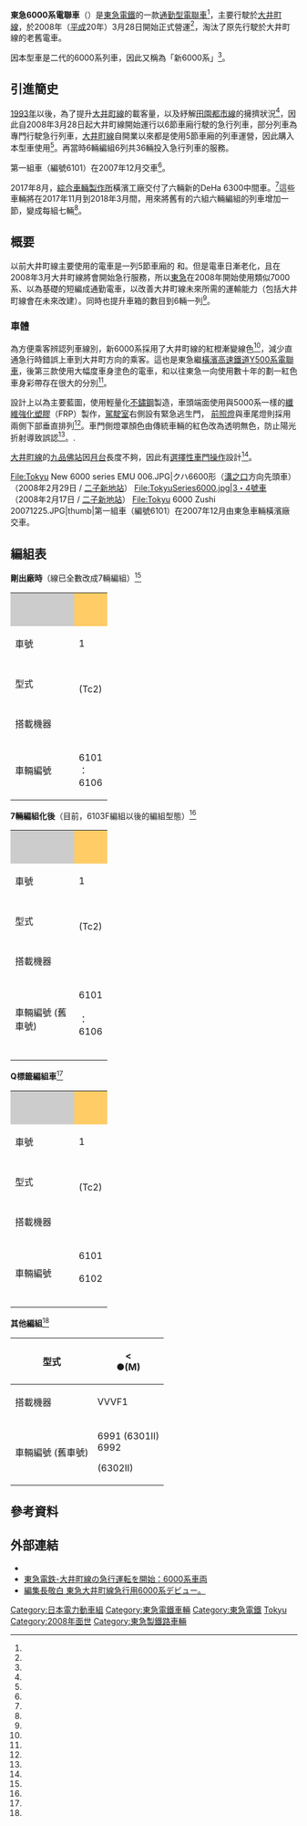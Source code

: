 {{noteTA
|G1=Transport}}
{{鐵路車輛
|車輛名稱 = 東急6000系電聯車 (2代)
|公司色 = #ee0011
|標題色 = #ffffff
|圖像 = Tokyu6000(2).jpg
|pxl = 
|圖像替代文字 = 東急6000系電聯車 (2代)
|圖像說明 = 東急6000系電聯車 (2代)
|圖像2 = 
|pxl2 = 
|圖像替代文字2 = 
|圖像說明2 = 
|unit = 
|類型 = 
|型號 = 
|技術平台 = 
|原產國 = {{JPN}}
|外形設計 = 
|内部設計 = 
|製造 = [[東急車輛|東急車輛]]<br/>[[總合車輛製作所|總合車輛製作所]]
|組裝 = 
|訂單編號 = 
|產量 = 44輛
|車輛總數 = 
|車輛編號 = 
|製造年份 = [[2007年|2007年]] - [[2019年|2019年]]
|投產年份 = 
|停產年份 = 
|投入服務 = [[2008年|2008年]][[3月28日|3月28日]]<ref name="tokyu20080215"/>
|退出服務 = 
|報廢 = 
|用戶 = [[東急電鐵|東急電鐵]]
|路線 = [[大井町線|大井町線]]<br/>[[田園都市線|田園都市線]]<ref name="年2014"/>
|車輛基地 = 
|暱稱 = 
|列車編組 = 4Ⅿ3T（7輛編組）
|UIC軸式 = 
|ARR軸式 = 
|編組長度 = 
|車輛長度 = 20,435 mm（先頭車）<ref name="2018東急"/><br />20,000 mm（中間車）<ref name="2018東急"/>
|車輛寬度 = 2,800<ref name="2018東急"/>
|車輛高度 = 4,050<ref name="2018東急"/>
|地板高度 = 1,130<ref name="2018東急"/>
|月台高度 = 
|車輛重量 = クハ6100型 (Tc2) 26.9 t<br />デハ6200型 (M) 30.7 t<br />サハ6300型 (T) 28.2 t<br />デハ6400型 (M2) 33.3 t<br />デハ6500型（M1) 32.9 t<br />クハ6600型 (Tc1) 26.8
|編組總重量 = 178.8 
|軸重 = 
|軸距 = 
|軌距 = 1,067<ref name="2018東急"/>
|輪徑 = 
|最小曲線半徑 = 
|轉向架 = 
|車體物料 = [[不鏽鋼|輕量化不鏽鋼]]
|車門 = 單側4門
|載客量 = 先頭車139人<br/>中間車150人
|編組載客量 = 878人
|營運最高速度 = 95 km/h（[[大井町線|大井町線]]）<br/>110 km/h（[[田園都市線|田園都市線]]）
|設計最高速度 = 120<ref name="2018東急"/>
|試驗最高速度 =
|持續速度 = 
|起動加速度 = 3.3 km/h/s<ref name="2018東急"/>
|常用減速度 = 3.5 km/h/s<ref name="2018東急"/>
|緊急減速度 = 4.5 km/h/s<ref name="2018東急"/>
|牽引力 = 
|電化方式 = [[直流電|直流]]1,500[[伏特|V]]
|受流方式 = 
|發動機 = 
|發動機功率 = 
|燃油量 = 
|傳動方式 = 
|牽引發電機 = 
|牽引電動機 = [[鼠籠式電動機|鼠籠式馬達]]
|電動機輸出 = 190 [[千瓦|kW]]
|編組輸出 = 2,280 [[千瓦|kW]]
|齒輪比 = 87:14 (6.21)
|控制裝置 = [[VVVF|VVVF]]-[[IGBT|IGBT]]<ref name="2018東急"/>
|驅動裝置 = [[TD驅動方式|TD驅動方式]]
|連接器 = 
|制動方式 = [[再生制動|再生制軔]]、電氣指令式空氣制軔、全電氣指令制軔
|制動功率 = 
|保安裝置 = [[列車自動控制系統|ATC-P]]
|備註 = 
|全寬備註 = 
|取代了 = 
}}


'''東急6000系電聯車'''（{{jpn|j=東急6000系電車|hg=とうきゅう6000けいでんしゃ|rm=Tōkyū 6000 kei densha|f=y}}）是[[東急電鐵|東急電鐵]]的一款[[通勤型電聯車|通勤型電聯車]]<ref name="日電1922"/>，主要行駛於[[大井町線|大井町線]]，於2008年（[[平成|平成]]20年）3月28日開始正式營運<ref name="tokyu20080215"/>，淘汰了原先行駛於大井町線的老舊電車。

因本型車是二代的6000系列車，因此又稱為「新6000系」<ref name="dj383"/>。

==引進簡史==
{{See also|大井町線#改善工程}}
[[1993年|1993年]]以後，為了提升[[大井町線|大井町線]]的載客量，以及紓解[[田園都市線|田園都市線]]的擁擠狀況<ref name="東急1"/>，因此自2008年3月28日起大井町線開始運行以6節車廂行駛的急行列車，部分列車為專門行駛急行列車，[[大井町線|大井町線]]自開業以來都是使用5節車廂的列車運營，因此購入本型車使用<ref name="tokyu20080215"/>。再當時6輛編組6列共36輛投入急行列車的服務。

第一組車（編號6101）在2007年12月交車<ref name="dj285"/>。

2017年8月，[[綜合車輛製作所|綜合車輛製作所]]橫濱工廠交付了六輛新的DeHa 6300中間車。<ref name="railfan20170830"/>這些車輛將在2017年11月到2018年3月間，用來將舊有的六組六輛編組的列車增加一節，變成每組七輛<ref name="mynavi20171012"/>。

== 概要 ==

以前大井町線主要使用的電車是一列5節車廂的 {{Tsl|ja|東急8090系電車|東急8090系電聯車|8090系電車}}和{{Tsl|ja|東急8000系電車|東急8000系電聯車|8000系電車}}。但是電車日漸老化，且在2008年3月大井町線將會開始急行服務，所以[[東急|東急]]在2008年開始使用類似7000系、以{{Tsl|ja|東急5000系電車 (2代)|東急5000系電聯車 (2代)|5000系}}為基礎的短編成通勤電車，以改善大井町線未來所需的運輸能力（包括大井町線會在未來改建）。同時也提升車箱的數目到6輛一列<ref name="日新"/>。

=== 車體 ===
為方便乘客辨認列車線別，新6000系採用了大井町線的紅橙漸變線色<ref name="年2014"/>，減少直通急行時錯誤上車到大井町方向的乘客。這也是東急繼[[橫濱高速鐵道Y500系電聯車|橫濱高速鐵道Y500系電聯車]]，{{Tsl|ja|東急7000系電車 (2代)|東急7000系電聯車 (2代)}}後第三款使用大幅度車身塗色的電車，和以往東急一向使用數十年的劃一紅色車身彩帶存在很大的分別<ref name="日新"/>。

設計上以{{Tsl|ja|東急5000系電車 (2代)|東急5000系電聯車 (2代)|5000系}}為主要藍圖，使用輕量化[[不鏽鋼|不鏽鋼]]製造，車頭端面使用與5000系一樣的[[纖維強化塑膠|纖維強化塑膠]]（FRP）製作，[[駕駛艙|駕駛室]]右側設有緊急逃生門， [[前照燈|前照燈]]與車尾燈則採用兩側下部垂直排列<ref name="2018東急"/>。車門側燈罩顏色由傳統車輛的紅色改為透明無色，防止陽光折射導致誤認<ref name="日新"/>。.

[[大井町線|大井町線]]的[[九品佛站|九品佛站]]因[[月台|月台]]長度不夠，因此有[[選擇性車門操作|選擇性車門操作]]設計<ref name="2018東急"/>。

<gallery widths="180" style="font-size:90%;">
File:Tokyu New 6000 series EMU 006.JPG|クハ6600形（[[溝之口站|溝之口]]方向先頭車）<br />（2008年2月29日 / [[二子新地站|二子新地站]]）
File:TokyuSeries6000.jpg|3・4號車<br />（2008年2月17日 / [[二子新地站|二子新地站]]）
File:Tokyu 6000 Zushi 20071225.JPG|thumb|第一組車（編號6101）在2007年12月由東急車輛橫濱廠交車。
</gallery>

== 編組表 ==
'''剛出廠時'''（線已全數改成7輛編組）<ref name="年2014"/>
{| class="wikitable" style="text-align:center; font-size:80%;"
|-
| style="background-color:#ccc; width:6em;" | 
| colspan="6" style="background-color:#fc6;" |{{TrainDirection|[[大井町站|大井町]]|[[二子玉川站|二子玉川]]、[[溝之口車站|溝之口]]、<small>[[鷺沼站|鷺沼]]、[[長津田車站|長津田]]、[[中央林間站|中央林間]]</small>}}
|-
! 車號
| 1 || 2 || 3 || 4 || 5 || 6
|-
! 型式
|  
'''{{lang|ja|クハ6100}}'''<br /> (Tc2) 
| <　　
'''{{lang|ja|デハ6200}}'''<br />　(M)●
|  
'''{{lang|ja|サハ6300}}'''<br /> (T) 
|  
'''{{lang|ja|デハ6400}}'''<br /> (M2) 
| <　>
'''{{lang|ja|デハ6500}}'''<br /> ●(M1)　 
|  
'''{{lang|ja|クハ6600}}'''<br /> (Tc1) 
|-
! 搭載機器
|   || VVVF​1 || SIV,CP || SIV,CP || VVVF​2 ||    
|- style="border-top:solid 2px #666;"
!車輛編號
|6101<br />：<br />6106
|6201<br />：<br />6206
|6301<br />：<br />6306
|6401<br />：<br />6406
|6501<br />：<br />6506
|6601<br />：<br />6606
|}

'''7輛編組化後'''（目前，6103F編組以後的編組型態）<ref name="2018東急"/>
{| class="wikitable" style="text-align:center; font-size:80%;"
|-
| style="background-color:#ccc; width:6em;" | 
| colspan="7" style="background-color:#fc6;" |{{TrainDirection|[[大井町站|大井町]]|[[二子玉川站|二子玉川]]、[[溝之口車站|溝之口]]、<small>[[鷺沼站|鷺沼]]、[[長津田車站|長津田]]、[[中央林間站|中央林間]]</small>}}
|-
! 車號
| 1 || 2 || 3 || 4 || 5 || 6 || 7
|-
! 型式
|  
'''{{lang|ja|クハ6100}}'''<br /> (Tc2) 
| <　　
'''{{lang|ja|デハ6200}}'''<br />　(M)●
| <　　
'''{{lang|ja|デハ6300}}'''<br /> ●(M)　 
|  
'''{{lang|ja|サハ6400}}'''<br /> (T) 
|  
'''{{lang|ja|デハ6500}}'''<br /> (M2) 
| <　>
'''{{lang|ja|デハ6600}}'''<br /> ●(M1)　 
|  
'''{{lang|ja|クハ6700}}'''<br /> (Tc1) 
|-
! 搭載機器
|   || VVVF​1 || VVVF​1 || SIV,CP || SIV,CP || VVVF​2 ||    
|- style="border-top:solid 2px #666;"
!車輛編號
(舊車號)
|6101<br /> <br />：<br />6106<br /> 
|6201<br /> <br />：<br />6206<br /> 
|6301 (II)<br /> <br />：<br />6306 (II)<br /> 
|6401 (II)<br />(6301)<br />：<br />6406 (II)<br />(6306)
|6501 (II)<br />(6401) <br />：<br />6506 (II)<br />(6406)
|6601 (II)<br />(6501)<br />：<br />6606 (II)<br />(6506)
|6701<br />(6601)<br />：<br />6706<br />(6606)
|}

'''Q標籤編組車'''<ref name="2018東急"/>
{| class="wikitable" style="text-align:center; font-size:80%;"
|-
| style="background-color:#ccc; width:6em;" | 
| colspan="7" style="background-color:#fc6;" |{{TrainDirection|[[大井町站|大井町]]|[[二子玉川站|二子玉川]]、[[溝之口車站|溝之口]]、<small>[[鷺沼站|鷺沼]]、[[長津田車站|長津田]]、[[中央林間站|中央林間]]</small>}}
|-
! 車號
| 1 || 2 || 3 || 4 || 5 || 6 || 7
|-
! 型式
| 
'''{{lang|ja|クハ6100}}'''<br /> (Tc2)
|<　　
'''{{lang|ja|デハ6200}}'''<br />　(M)●
| style="background-color:#fc6;" |<　　
'''{{lang|ja|デハ6300}}'''<br /> ●(M)　
| 
'''{{lang|ja|サハ6400}}'''<br /> (T)
| 
'''{{lang|ja|デハ6500}}'''<br /> (M2)
|<　>
'''{{lang|ja|デハ6600}}'''<br /> ●(M1)　
| 
'''{{lang|ja|クハ6700}}'''<br /> (Tc1)
|-
! 搭載機器
|   || VVVF​1 || style="background-color:#fc6;" | VVVF​1 || SIV,CP || SIV,CP || VVVF​2 || 
|- style="border-top:solid 2px #666;"
!車輛編號
|6101<br /> <br />6102<br /> 
|6201<br /> <br />6202<br /> 
| style="background-color:#fc6;" |6301 (Ⅲ)<br /> <br />6302 (Ⅲ)<br /> 
|6401 (II)<br />(6301)<br />6402 (II)<br />(6302)
|6501 (II)<br />(6401) <br />6502 (II)<br />(6402)
|6601 (II)<br />(6501)<br />6602 (II)<br />(6502)
|6701<br />(6601)<br />6702<br />(6602)
|}

'''其他編組'''<ref name="其他編組"/>
{| class="wikitable" style="text-align:center; font-size:80%;"
|-
! 型式
| <　　
'''{{lang|ja|デハ6300}}'''<br /> ●(M)　 
|-
! 搭載機器
| VVVF​1 
|- style="border-top:solid 2px #666;"
!車輛編號
(舊車號)
|6991
(6301Ⅱ)<br />6992

(6302Ⅱ)
|}

== 參考資料 ==
{{Reflist|refs=
<ref name="mynavi20171012">{{cite news |language = ja |author = {{lang|ja|上新大介}} |url = https://news.mynavi.jp/article/20171012-a157/ |script-title=ja:東急大井町線、新型車両6020系を来春導入! 急行を7両編成化、3月ダイヤ改正 |publisher = {{lang|ja|マイナビ}} |date = 2017-10-12 |accessdate = 2017-10-12|archiveurl= https://web.archive.org/web/20171012083235/http://news.mynavi.jp/news/2017/10/12/157/ |archivedate= 2017-10-12 |url-status=live}}</ref>
<ref name="railfan20170830">{{cite news |language = ja |author = {{lang|ja|佐藤 峻}} |url = https://railf.jp/news/2017/08/30/150000.html |script-title=ja:東急6000系中間車が甲種輸送される |publisher = {{lang|ja|鉄道ニュース}} |date = 2018-08-30 |accessdate = 2017-08-30|archiveurl= https://web.archive.org/web/20170831070319/http://railf.jp/news/2017/08/30/150000.html |archivedate= 2017-08-30 |url-status=live}}</ref>
<ref name="tokyu20080215">{{cite press release|script-title=ja:３月２８日、大井町線の急行運転を開始、田園都市線の混雑緩和を目指します|publisher=[[東急電鐵|東急電鐵]]|date=2008-02-15|url=http://www.tokyu.co.jp/contents_index/guide/pdf/080215-1.pdf|format=pdf|language=ja|accessdate=2018-08-18|archiveurl= https://web.archive.org/web/20110722082912/http://www.tokyu.co.jp/contents_index/guide/pdf/080215-1.pdf|archivedate= 2011-07-22}}</ref> 
<ref name="dj285">{{Cite journal |author=Kotsu Shimbun |script-title=ja: 甲種鉄道車両輸送計画表|journal={{lang|ja|DJ 鉄道ダイヤ情報}}|year=2008 |volume=37 |issue=285 | language = ja }}</ref>
<ref name="年2014">{{Cite book | author1 = {{lang|ja|柴田東吾}} | author2 = {{lang|ja|市原 純}} | editor = {{lang|ja|小野洋平}} | title = {{lang|ja|私鉄車両年鑑2014}} | location = [[東京都|東京都]] | publisher = {{lang|ja|イカロス出版}} | date = 2014-06-20 | page = 187 | ISBN = 978-4-86320-865-0 | language = ja }} </ref>
<ref name="日電1922">{{Cite book | author1 = {{lang|ja|廣田尚敬}} | author2 = {{lang|ja|廣田 泉}} | author3 = {{lang|ja|坂 正博}} | title = 日本電車大集合1922款 | location = [[新北市|新北市]] | publisher = 人人出版股份有限公司 | date = 2017-12-01 | ISBN = 9789864611270 | language = zh }} </ref>
<ref name="東急1">{{Cite press release|url=http://www.tokyu.co.jp/file/030618.pdf|script-title=ja:「大井町線改良工事および田園都市線複々線化工事」に伴う大井町線急行運転実施時期の変更について|publisher=[[東急電鐵|東京急型電鐵]]|date=2003-06-18|accessdate=2021-07-14|language=ja|archive-date=2021-02-05|archive-url=https://web.archive.org/web/20210205132340/https://www.tokyu.co.jp/file/030618.pdf|dead-url=no}}</ref>
<ref name="其他編組">{{Cite journal |author=編輯部|script-title=ja:大手私鉄車両ファイル |journal={{lang|ja|鉄道ファン}} |year=2020 |volume=60 |issue=712 | language = ja }}</ref>
<ref name="dj383">{{Cite journal |author= {{lang|ja|柴田東吾}}|title={{lang|ja|東急電車現有形式オールガイド}} |journal={{lang|ja|DJ 鉄道ダイヤ情報}} |year=2016 |volume=45 |issue=383 |pages=10-37 | language = ja }}</ref>
<ref name="日新"> {{Cite book | author1 = {{lang|ja|鳴川和代}} | author2 = {{lang|ja|金山友香}} | editor = {{lang|ja|篠原賢太郎}} | title = {{lang|ja|首都圈鉄道大百科}} | location = [[東京都|東京都]] | publisher = KADOKAWA | date = 2018-06-20 | ISBN = 978-4-04-896313-8 | language = ja }} </ref>
<ref name="2018東急">{{Cite book | author = {{lang|ja|柴田東吾}} | author2 = {{lang|ja|関田克孝}} | author3 = {{lang|ja|松本典久}} | author4 = {{lang|ja|渡部史絵}} | author5 = {{lang|ja|池口英司}} | editor = {{lang|ja|野坂隆仁}} |script-title=ja: 新しい 東急電鉄の世界| location = [[東京都|東京都]] | publisher = {{lang|ja|交通新聞社}} | date = 2018-04-01  | ISBN = 978-4-330-86718-2 | language = ja }} </ref>
}}

== 外部連結 ==
{{Commonscat|Tōkyū 6000 series (II)}}
* {{PDFlink|[http://www.tokyu.co.jp/contents_index/guide/pdf/080215-1.pdf 3月28日、大井町線の急行運転を開始、田園都市線の混雑緩和を目指します]}}
* [http://www.tokyu.co.jp/railway/oimachi-kyuko/new_model/index.html 東急電鉄-大井町線の急行運転を開始：6000系車両] {{Wayback|url=http://www.tokyu.co.jp/railway/oimachi-kyuko/new_model/index.html |date=20080219002032 }}
* [https://web.archive.org/web/20160304111200/http://rail.hobidas.com/blog/natori09/archives/2008/02/6000.html 編集長敬白 東急大井町線急行用6000系デビュー。]

{{東京急行電鐵車輛}}

[[Category:日本電力動車組|Category:日本電力動車組]]
[[Category:東急電鐵車輛|Category:東急電鐵車輛]]
[[Category:東急電鐵|Category:東急電鐵]]
[[Category:1500伏直流電力動車組|Tokyu]]
[[Category:2008年面世|Category:2008年面世]]
[[Category:東急製鐵路車輛|Category:東急製鐵路車輛]]